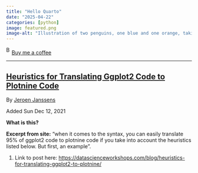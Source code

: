 ```yaml
---
title: "Hello Quarto"
date: "2025-04-22"
categories: [python]
image: featured.png
image-alt: "Illustration of two penguins, one blue and one orange, taking a selfie with a selfie stick. The moon in the background looks like the Quarto logo."
---
```



<link href="https://fonts.googleapis.com/css?family=Cookie" rel="stylesheet"><a class="bmc-button" target="_blank" href="https://www.buymeacoffee.com/JoscelinRocha">![Buy me a coffee](https://cdn.buymeacoffee.com/buttons/bmc-new-btn-logo.svg){alt="Buy me a coffee" width="15" height="21"}Buy me a coffee</a>

------------------------------------------------------------------------


## [Heuristics for Translating Ggplot2 Code to Plotnine Code](https://datascienceworkshops.com/blog/heuristics-for-translating-ggplot2-to-plotnine/)

By [Jeroen Janssens](https://datascienceworkshops.com/blog/heuristics-for-translating-ggplot2-to-plotnine/)

Added Sun Dec 12, 2021

**What is this?**

**Excerpt from site:** "when it comes to the syntax, you can easily translate 95% of ggplot2 code to plotnine code if you take into account the heuristics listed below. But first, an example".

1.  Link to post here: <https://datascienceworkshops.com/blog/heuristics-for-translating-ggplot2-to-plotnine/>